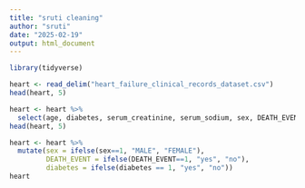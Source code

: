 ```yaml
---
title: "sruti cleaning"
author: "sruti"
date: "2025-02-19"
output: html_document
---
```


```r
library(tidyverse)
```


```r

heart <- read_delim("heart_failure_clinical_records_dataset.csv")
head(heart, 5)
```

```r
heart <- heart %>% 
  select(age, diabetes, serum_creatinine, serum_sodium, sex, DEATH_EVENT)
head(heart, 5)

```

```r

heart <- heart %>% 
  mutate(sex = ifelse(sex==1, "MALE", "FEMALE"),
         DEATH_EVENT = ifelse(DEATH_EVENT==1, "yes", "no"),
         diabetes = ifelse(diabetes == 1, "yes", "no"))
heart

```



